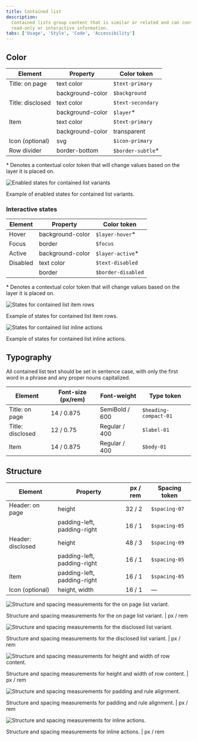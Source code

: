 ```yaml
---
title: Contained list
description:
  Contained lists group content that is similar or related and can contain
  read-only or interactive information.
tabs: ['Usage', 'Style', 'Code', 'Accessibility']
---
```


## Color

| Element          | Property         | Color token        |
| ---------------- | ---------------- | ------------------ |
| Title: on page   | text color       | `$text-primary`    |
|                  | background-color | `$background`      |
| Title: disclosed | text color       | `$text-secondary`  |
|                  | background-color | `$layer`\*         |
| Item             | text color       | `$text-primary`    |
|                  | background-color | transparent        |
| Icon (optional)  | svg              | `$icon-primary`    |
| Row divider      | border-bottom    | `$border-subtle`\* |

<Caption>
  * Denotes a contextual color token that will change values based on the layer
  it is placed on.
</Caption>

<Row>
<Column colLg={8}>

![Enabled states for contained list variants](images/contained-list-style-1.png)

</Column>
</Row>

<Caption>Example of enabled states for contained list variants.</Caption>

### Interactive states

| Element  | Property         | Color token        |
| -------- | ---------------- | ------------------ |
| Hover    | background-color | `$layer-hover`\*   |
| Focus    | border           | `$focus`           |
| Active   | background-color | `$layer-active`\*  |
| Disabled | text color       | `$text-disabled`   |
|          | border           | `$border-disabled` |

<Caption>
  * Denotes a contextual color token that will change values based on the layer
  it is placed on.
</Caption>

<Row>
<Column colLg={12}>

![States for contained list item rows](images/contained-list-style-2.png)

</Column>
</Row>

<Caption>Example of states for contained list item rows.</Caption>

<br />

<Row>
<Column colLg={12}>

![States for contained list inline actions](images/contained-list-style-3.png)

</Column>
</Row>

<Caption>Example of states for contained list inline actions.</Caption>

## Typography

All contained list text should be set in sentence case, with only the first word
in a phrase and any proper nouns capitalized.

| Element          | Font-size (px/rem) | Font-weight    | Type token            |
| ---------------- | ------------------ | -------------- | --------------------- |
| Title: on page   | 14 / 0.875         | SemiBold / 600 | `$heading-compact-01` |
| Title: disclosed | 12 / 0.75          | Regular / 400  | `$label-01`           |
| Item             | 14 / 0.875         | Regular / 400  | `$body-01`            |

## Structure

| Element           | Property                    | px / rem | Spacing token |
| ----------------- | --------------------------- | -------- | ------------- |
| Header: on page   | height                      | 32 / 2   | `$spacing-07` |
|                   | padding-left, padding-right | 16 / 1   | `$spacing-05` |
| Header: disclosed | height                      | 48 / 3   | `$spacing-09` |
|                   | padding-left, padding-right | 16 / 1   | `$spacing-05` |
| Item              | padding-left, padding-right | 16 / 1   | `$spacing-05` |
| Icon (optional)   | height, width               | 16 / 1   | —             |

<div className="image--fixed">

![Structure and spacing measurements for the on page list variant.](images/contained-list-style-4.png)

</div>

<Caption>
  Structure and spacing measurements for the on page list variant. | px / rem
</Caption>

<br />

<div className="image--fixed">

![Structure and spacing measurements for the disclosed list variant.](images/contained-list-style-5.png)

</div>

<Caption>
  Structure and spacing measurements for the disclosed list variant. | px / rem
</Caption>

<br />

<div className="image--fixed">

![Structure and spacing measurements for height and width of row content.](images/contained-list-style-6.png)

</div>

<Caption>
  Structure and spacing measurements for height and width of row content. | px /
  rem
</Caption>

<br />

<div className="image--fixed">

![Structure and spacing measurements for padding and rule alignment.](images/contained-list-style-7.png)

</div>

<Caption>
  Structure and spacing measurements for padding and rule alignment. | px / rem
</Caption>

<br />

<div className="image--fixed">

![Structure and spacing measurements for inline actions.](images/contained-list-style-8.png)

</div>

<Caption>
  Structure and spacing measurements for inline actions. | px / rem
</Caption>
